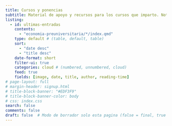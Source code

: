 ```yaml
---
title: Cursos y ponencias
subtitle: Material de apoyo y recursos para los cursos que imparto. Notas de clase, ejercicios, presentaciones y explicaciones detalladas sobre los temas abordados en cada curso.
listing:
  - id: ultimas-entradas
    contents: 
      - "economia-preuniversitaria/*/index.qmd"
    type: default # (table, default, table)
    sort: 
      - "date desc"
      - "title desc"
    date-format: short
    filter-ui: true
    categories: cloud # (numbered, unnumbered, cloud)
    feed: true
    fields: [image, date, title, author, reading-time]
# page-layout: full
# margin-header: signup.html
# title-block-banner: "#EDF3F9"
# title-block-banner-color: body
# css: index.css
search: false
comments: false
draft: false  # Modo de borrador solo esta pagina (false = final, true = borrador)
---
```


